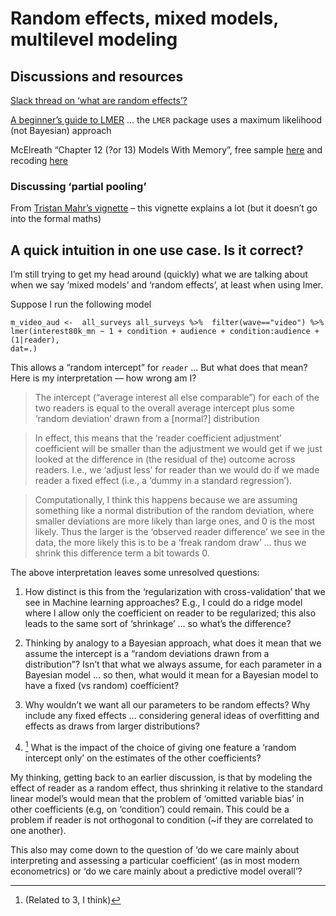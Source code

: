# Random effects, mixed models, multilevel modeling {#mixed}


## Discussions and resources

[Slack thread on 'what are random effects'?](https://rethinkpriorities.slack.com/archives/G01BDCD2QPR/p1660060733533869)

[A beginner's guide to LMER](https://rstudio-pubs-static.s3.amazonaws.com/63556_e35cc7e2dfb54a5bb551f3fa4b3ec4ae.html) ... the `LMER` package uses a maximum likelihood (not Bayesian) approach

McElreath "Chapter 12 (?or 13) Models With Memory", free sample [here](http://xcelab.net/rmpubs/rethinking/Statistical_Rethinking_sample.pdf) and recoding [here](https://bookdown.org/ajkurz/Statistical_Rethinking_recoded/multilevel-models.html)

### Discussing 'partial pooling'

From [Tristan Mahr's vignette](https://www.tjmahr.com/plotting-partial-pooling-in-mixed-effects-models/) -- this vignette explains a lot (but it doesn't go into the formal maths)


::: {.callout-note collapse="true"}
## A quick intuition in one use case. Is it correct?

I’m still trying to get my head around (quickly) what we are talking about when we say ‘mixed models’ and ‘random effects’, at least when using lmer.

Suppose I run the following model

```
m_video_aud <-  all_surveys all_surveys %>%  filter(wave=="video") %>%
lmer(interest80k_mn ~ 1 + condition + audience + condition:audience + (1|reader),
dat=.)
```

This allows a “random intercept” for `reader` ...  But what does that mean? Here is my interpretation — how wrong am I?

> The intercept (“average interest all else comparable”) for each of the two readers is equal to the overall average intercept plus some ‘random deviation’ drawn from a [normal?] distribution

> In effect, this means that the ‘reader coefficient adjustment’ coefficient will be smaller than the adjustment we would get if we just looked at the difference in (the residual of the) outcome across readers. I.e., we ‘adjust less’ for reader than we would do if we made reader a fixed effect (i.e., a ‘dummy in a standard regression’).

> Computationally, I think this happens because  we are assuming something like a normal distribution of the random deviation, where smaller deviations are more likely than large ones, and 0 is the most likely. Thus the larger is the ‘observed reader difference’ we see in the data, the more likely this is to be a ‘freak random draw’ ... thus we shrink this difference term a bit towards 0.

::: 

The above interpretation leaves some unresolved questions:

1. How distinct is this from the ‘regularization with cross-validation’ that we see in Machine learning approaches? E.g., I could do a ridge model where I allow only the coefficient on reader to be regularized; this also leads to the same sort of ‘shrinkage’ ...  so what’s the difference?

2. Thinking by analogy to a Bayesian approach, what does it mean that we assume the intercept is a “random deviations drawn from a distribution”? Isn’t that what we always assume, for each parameter in a Bayesian model … so then, what would it mean for a Bayesian model to have a fixed (vs random) coefficient?


3. Why wouldn’t we want all our parameters to be random effects? Why include any fixed effects ...  considering general ideas of overfitting and effects as draws from larger distributions?


4. ^[(Related to 3, I think)] What is the impact of the choice of giving one feature a ‘random intercept only’ on the estimates of the other coefficients?

My thinking, getting back to an earlier discussion, is that by modeling the effect of reader as a random effect, thus shrinking it relative to the standard linear model’s  would mean that the problem of ‘omitted variable bias’ in other coefficients (e.g, on ‘condition’) could remain. This could be a problem if reader is not orthogonal to condition (~if they are correlated to one another).

This also may come down to the question of ‘do we care mainly about interpreting and assessing a particular coefficient’ (as in most modern econometrics) or ‘do we care mainly about a predictive model overall’? 


<!-- 

Working through the [Tristan Mahr example](https://www.tjmahr.com/plotting-partial-pooling-in-mixed-effects-models/)
```r

library(lme4)
#> Loading required package: Matrix
library(dplyr)
library(tibble)

# Convert to tibble for better printing. Convert factors to strings
sleepstudy <- sleepstudy %>%
  as_tibble() %>%
  mutate(Subject = as.character(Subject))

# Add two fake participants
df_sleep <- bind_rows(
  sleepstudy,
  tibble(Reaction = c(286, 288), Days = 0:1, Subject = "374"),
  tibble(Reaction = 245, Days = 0, Subject = "373"))

df_sleep

```
-->
